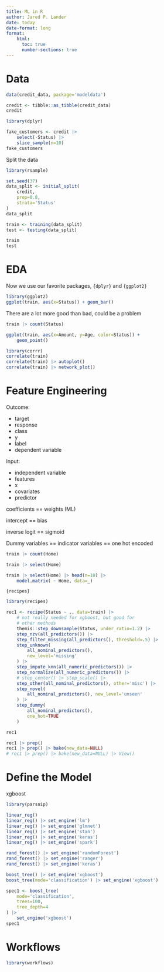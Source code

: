 ```yaml
---
title: ML in R
author: Jared P. Lander
date: today
date-format: long
format:
    html: 
      toc: true
      number-sections: true
---
```


# Data

```r
data(credit_data, package='modeldata')

credit <- tibble::as_tibble(credit_data)
credit
```

```r
library(dplyr)
```

```r
fake_customers <- credit |> 
    select(-Status) |> 
    slice_sample(n=10)
fake_customers
```

Split the data

```r
library(rsample)

set.seed(37)
data_split <- initial_split(
    credit, 
    prop=0.8,
    strata='Status'
)
data_split

train <- training(data_split)
test <- testing(data_split)

train
test
```

# EDA

Now we use our favorite packages, `{dplyr}` and `{ggplot2}`

```r
library(ggplot2)
ggplot(train, aes(x=Status)) + geom_bar()
```

There are a lot more good than bad, could be a problem

```r
train |> count(Status)
```

```r
ggplot(train, aes(x=Amount, y=Age, color=Status)) + 
    geom_point()
```

```r
library(corrr)
correlate(train)
correlate(train) |> autoplot()
correlate(train) |> network_plot()
```

# Feature Engineering

Outcome:

- target
- response
- class
- y
- label
- dependent variable

Input:

- independent variable
- features
- x
- covariates
- predictor

coefficients == weights (ML)

intercept == bias

inverse logit == sigmoid

Dummy variables == indicator variables == one hot encoded

```r
train |> count(Home)

train |> select(Home)

train |> select(Home) |> head(n=10) |> 
    model.matrix( ~ Home, data=_)
```

`{recipes}`

```r
library(recipes)

rec1 <- recipe(Status ~ ., data=train) |> 
    # not really needed for xgboost, but good for 
    # other methods
    themis::step_downsample(Status, under_ratio=1.2) |> 
    step_nzv(all_predictors()) |> 
    step_filter_missing(all_predictors(), threshold=.5) |> 
    step_unknown(
        all_nominal_predictors(), 
        new_level='missing'
    ) |> 
    step_impute_knn(all_numeric_predictors()) |> 
    step_normalize(all_numeric_predictors()) |> 
    # step_center() |> step_scale() |> 
    step_other(all_nominal_predictors(), other='misc') |> 
    step_novel(
        all_nominal_predictors(), new_level='unseen'
    ) |> 
    step_dummy(
        all_nominal_predictors(), 
        one_hot=TRUE
    )

rec1

rec1 |> prep()
rec1 |> prep() |> bake(new_data=NULL)
# rec1 |> prep() |> bake(new_data=NULL) |> View()
```


# Define the Model

xgboost

```r
library(parsnip)

linear_reg()
linear_reg() |> set_engine('lm')
linear_reg() |> set_engine('glmnet')
linear_reg() |> set_engine('stan')
linear_reg() |> set_engine('keras')
linear_reg() |> set_engine('spark')

rand_forest() |> set_engine('randomForest')
rand_forest() |> set_engine('ranger')
rand_forest() |> set_engine('keras')

boost_tree() |> set_engine('xgboost')
boost_tree(mode='classification') |> set_engine('xgboost')
```

```r
spec1 <- boost_tree(
    mode='classification',
    trees=100,
    tree_depth=4
) |> 
    set_engine('xgboost')
spec1
```


# Workflows

```r
library(workflows)
```

